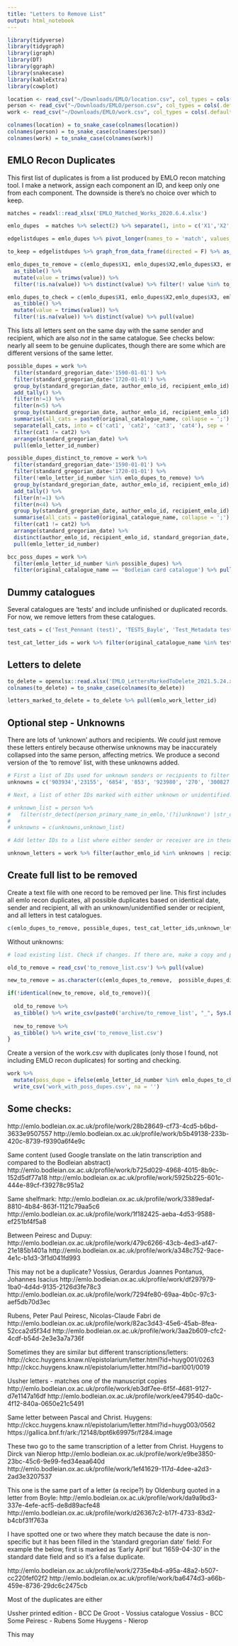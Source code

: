 ```yaml
---
title: "Letters to Remove List"
output: html_notebook
---
```



```r
library(tidyverse)
library(tidygraph)
library(igraph)
library(DT)
library(ggraph)
library(snakecase)
library(kableExtra)
library(cowplot)

location <- read_csv("~/Downloads/EMLO/location.csv", col_types = cols(.default = "c"))
person <- read_csv("~/Downloads/EMLO/person.csv", col_types = cols(.default = "c"))
work <- read_csv("~/Downloads/EMLO/work.csv", col_types = cols(.default = "c"))

colnames(location) = to_snake_case(colnames(location))
colnames(person) = to_snake_case(colnames(person))
colnames(work) = to_snake_case(colnames(work))

```

## EMLO Recon Duplicates

This first list of duplicates is from a list produced by EMLO recon matching tool. I make a network, assign each component an ID, and keep only one from each component. The downside is there's no choice over which to keep.  

```r

matches = readxl::read_xlsx('EMLO_Matched_Works_2020.6.4.xlsx')

emlo_dupes  = matches %>% select(2) %>% separate(1, into = c('X1','X2', 'X3','X4'))

edgelistdupes = emlo_dupes %>% pivot_longer(names_to = 'match', values_to = 'id', cols = 2:4) %>% select(-match) %>% filter(!is.na(id))

to_keep = edgelistdupes %>% graph_from_data_frame(directed = F) %>% as_tbl_graph() %>% mutate(comp= group_components(type = 'weak')) %>% activate(nodes) %>% as_tibble() %>% distinct(comp, .keep_all = T) %>% pull(name)

emlo_dupes_to_remove = c(emlo_dupes$X1, emlo_dupes$X2,emlo_dupes$X3, emlo_dupes$X4) %>% 
  as_tibble() %>% 
  mutate(value = trimws(value)) %>% 
  filter(!is.na(value)) %>% distinct(value) %>% filter(! value %in% to_keep) %>% pull(value)

emlo_dupes_to_check = c(emlo_dupes$X1, emlo_dupes$X2,emlo_dupes$X3, emlo_dupes$X4) %>% 
  as_tibble() %>% 
  mutate(value = trimws(value)) %>% 
  filter(!is.na(value)) %>% distinct(value) %>% pull(value)

```


This lists all letters sent on the same day with the same sender and recipient, which are also _not_ in the same catalogue. See checks below: nearly all seem to be genuine duplicates, though there are some which are different versions of the same letter. 

```r

possible_dupes = work %>% 
  filter(standard_gregorian_date>'1590-01-01') %>% 
  filter(standard_gregorian_date<'1720-01-01') %>%
  group_by(standard_gregorian_date, author_emlo_id, recipient_emlo_id) %>% 
  add_tally() %>% 
  filter(n!=1) %>% 
  filter(n<5) %>% 
  group_by(standard_gregorian_date, author_emlo_id, recipient_emlo_id) %>% 
  summarise(all_cats = paste0(original_catalogue_name, collapse = ';'), emlo_letter_id_number) %>% 
  separate(all_cats, into = c('cat1', 'cat2', 'cat3', 'cat4'), sep = ';') %>% 
  filter(cat1 != cat2) %>%
  arrange(standard_gregorian_date) %>% 
  pull(emlo_letter_id_number)

possible_dupes_distinct_to_remove = work %>% 
  filter(standard_gregorian_date>'1590-01-01') %>% 
  filter(standard_gregorian_date<'1720-01-01') %>%
  filter(!emlo_letter_id_number %in% emlo_dupes_to_remove) %>% 
  group_by(standard_gregorian_date, author_emlo_id, recipient_emlo_id) %>% 
  add_tally() %>% 
  filter(n!=1) %>% 
  filter(n<4) %>% 
  group_by(standard_gregorian_date, author_emlo_id, recipient_emlo_id) %>% 
  summarise(all_cats = paste0(original_catalogue_name, collapse = ';'), emlo_letter_id_number) %>% separate(all_cats, into = c('cat1', 'cat2', 'cat3', 'cat4'), sep = ';') %>% 
  filter(cat1 != cat2) %>%
  arrange(standard_gregorian_date) %>% 
  distinct(author_emlo_id, recipient_emlo_id, standard_gregorian_date, .keep_all = T) %>% 
  pull(emlo_letter_id_number)

bcc_poss_dupes = work %>% 
  filter(emlo_letter_id_number %in% possible_dupes) %>% 
  filter(original_catalogue_name == 'Bodleian card catalogue') %>% pull(emlo_letter_id_number)
```

## Dummy catalogues

Several catalogues are 'tests' and include unfinished or duplicated records. For now, we remove letters from these catalogues.

```r

test_cats = c('Test_Pennant (test)', 'TESTS_Bayle', 'Test_Metadata test', 'TEST_Newton', 'Coornhert, Dirck Volckertszoon (test)')

test_cat_letter_ids = work %>% filter(original_catalogue_name %in% test_cats) %>% pull(emlo_letter_id_number)

```

## Letters to delete

```r
to_delete = openxlsx::read.xlsx('EMLO_LettersMarkedToDelete_2021.5.24.xlsx')
colnames(to_delete) = to_snake_case(colnames(to_delete))

letters_marked_to_delete = to_delete %>% pull(emlo_work_letter_id)
```


## Optional step - Unknowns

There are lots of 'unknown' authors and recipients. We _could_ just remove these letters entirely because otherwise unknowns may be inaccurately collapsed into the same person, affecting metrics. We produce a second version of the 'to remove' list, with these unknowns added.

```r
# First a list of IDs used for unknown senders or recipients to filter out:
unknowns = c('903934','23155', '6854', '853', '923980', '270', '300827', '901925', '906141')

# Next, a list of other IDs marked with either unknown or unidentified. Not necessarily to be taken out but could be split?

# unknown_list = person %>% 
#   filter(str_detect(person_primary_name_in_emlo,'(?i)unknown') |str_detect(person_primary_name_in_emlo,'(?i)unidentified') ) %>% pull(emlo_person_id)
# 
# unknowns = c(unknowns,unknown_list)

# Add letter IDs to a list where either sender or receiver are in these unknowns:

unknown_letters = work %>% filter(author_emlo_id %in% unknowns | recipient_emlo_id %in% unknowns) %>% pull(emlo_letter_id_number)


```

## Create full list to be removed

Create a text file with one record to be removed per line. This first includes all emlo recon duplicates, all possible duplicates based on identical date, sender and recipient, all with an unknown/unidentified sender or recipient, and all letters in test catalogues.

```r
c(emlo_dupes_to_remove, possible_dupes, test_cat_letter_ids,unknown_letters,letters_marked_to_delete) %>% as_tibble() %>% distinct(value) %>% write_csv('to_remove_list_with_unknown.csv')
```

Without unknowns:

```r
# load existing list. Check if changes. If there are, make a copy and put in archive folder with date.

old_to_remove = read_csv('to_remove_list.csv') %>% pull(value)

new_to_remove = as.character(c(emlo_dupes_to_remove,  possible_dupes_distinct_to_remove, test_cat_letter_ids,letters_marked_to_delete))

if(!identical(new_to_remove, old_to_remove)){
  
  old_to_remove %>% 
  as_tibble() %>% write_csv(paste0('archive/to_remove_list', "_", Sys.Date(), ".csv"))
  
  new_to_remove %>% 
  as_tibble() %>% write_csv('to_remove_list.csv')
}


```

Create a version of the work.csv with duplicates (only those I found, not including EMLO recon duplicates) for sorting and checking.

```r
work %>% 
  mutate(poss_dupe = ifelse(emlo_letter_id_number %in% emlo_dupes_to_check, 'no', ifelse(emlo_letter_id_number %in% possible_dupes, 'yes', 'no'))) %>% arrange(standard_gregorian_date, author, recipient) %>%  mutate(order = 1:nrow(.)) %>% select(order, everything()) %>%
  write_csv('work_with_poss_dupes.csv', na = '')
```

## Some checks:

http://emlo.bodleian.ox.ac.uk/profile/work/28b28649-cf73-4cd5-b6bd-3633e9507557
http://emlo.bodleian.ox.ac.uk/profile/work/b5b49138-233b-420c-8739-f9390a6f4e9c

Same content (used Google translate on the latin transcription and compared to the Bodleian abstract)
http://emlo.bodleian.ox.ac.uk/profile/work/b725d029-4968-4015-8b9c-152d5df77a18
http://emlo.bodleian.ox.ac.uk/profile/work/5925b225-601c-444e-89cf-f39278c951a2

Same shelfmark:
http://emlo.bodleian.ox.ac.uk/profile/work/3389edaf-8810-4b84-863f-1121c79aa5c6
http://emlo.bodleian.ox.ac.uk/profile/work/1f182425-aeba-4d53-9588-ef251bf4f5a8


Between Peiresc and Dupuy:
http://emlo.bodleian.ox.ac.uk/profile/work/479c6266-43cb-4ed3-af47-21e185b1401a
http://emlo.bodleian.ox.ac.uk/profile/work/a348c752-9ace-4e1c-b1d3-3f1d041fd993

This may not be a duplicate? 
Vossius, Gerardus Joannes
Pontanus, Johannes Isacius
http://emlo.bodleian.ox.ac.uk/profile/work/df297979-1ba0-4d4d-9135-2126d3fe78c3
http://emlo.bodleian.ox.ac.uk/profile/work/7294fe80-69aa-4b0c-97c3-aef5db70d3ec

Rubens, Peter Paul
Peiresc, Nicolas-Claude Fabri de
http://emlo.bodleian.ox.ac.uk/profile/work/82ac3d43-45e6-45ab-8fea-52cca2d5f34d
http://emlo.bodleian.ox.ac.uk/profile/work/3aa2b609-cfc2-4cdf-b54d-2e3e3a7a736f

Sometimes they are similar but different transcriptions/letters:
http://ckcc.huygens.knaw.nl/epistolarium/letter.html?id=huyg001/0263
http://ckcc.huygens.knaw.nl/epistolarium/letter.html?id=barl001/0019

Ussher letters - matches one of the manuscript copies
http://emlo.bodleian.ox.ac.uk/profile/work/eb3df7ee-6f5f-4681-9127-d7e1147a16df
http://emlo.bodleian.ox.ac.uk/profile/work/ee479540-da0c-4f12-840a-0650e21c5491

Same letter between Pascal and Christ. Huygens:
http://ckcc.huygens.knaw.nl/epistolarium/letter.html?id=huyg003/0562
https://gallica.bnf.fr/ark:/12148/bpt6k69975r/f284.image

These two go to the same transcription of a letter from Christ. Huygens to Dirck van Nierop
http://emlo.bodleian.ox.ac.uk/profile/work/e9be3850-23bc-45c6-9e99-fed34eaa640d
http://emlo.bodleian.ox.ac.uk/profile/work/1ef41629-117d-4dee-a2d3-2ad3e3207537

This one is the same part of a letter (a recipe?) by Oldenburg quoted in a letter from Boyle:
http://emlo.bodleian.ox.ac.uk/profile/work/da9a9bd3-337e-4efe-acf5-de8d89acfe48
http://emlo.bodleian.ox.ac.uk/profile/work/d26367c2-b17f-4733-83d2-b4cbf31f763a

I have spotted one or two where they match because the date is non-specific but it has been filled in the 'standard gregorian date' field:
For example the below, first is marked as 'Early April' but '1659-04-30' in the standard date field and so it's a false duplicate.

http://emlo.bodleian.ox.ac.uk/profile/work/2735e4b4-a95a-48a2-b507-cc220fef02f2
http://emlo.bodleian.ox.ac.uk/profile/work/ba6474d3-a66b-459e-8736-29dc6c2475cb

Most of the duplicates are either 

Ussher printed edition - BCC
De Groot - Vossius catalogue
Vossius - BCC
Some Peiresc - Rubens
Some Huygens - Nierop

This may